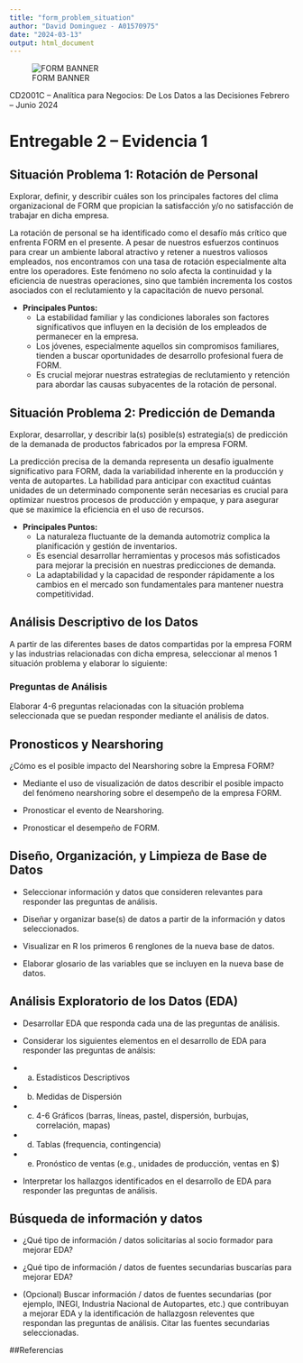 ```yaml
---
title: "form_problem_situation"
author: "David Dominguez - A01570975"
date: "2024-03-13"
output: html_document
---
```


![FORM BANNER](/Users/daviddrums180/Tec/Case_Study_Form/src/form.jpg)

CD2001C -- Analítica para Negocios: De Los Datos a las Decisiones
Febrero -- Junio 2024

# Entregable 2 -- Evidencia 1

## Situación Problema 1: Rotación de Personal
Explorar, definir, y describir cuáles son los principales factores del clima organizacional de FORM que propician la satisfacción y/o no satisfacción de trabajar en dicha empresa.

La rotación de personal se ha identificado como el desafío más crítico que enfrenta FORM en el presente. A pesar de nuestros esfuerzos continuos para crear un ambiente laboral atractivo y retener a nuestros valiosos empleados, nos encontramos con una tasa de rotación especialmente alta entre los operadores. Este fenómeno no solo afecta la continuidad y la eficiencia de nuestras operaciones, sino que también incrementa los costos asociados con el reclutamiento y la capacitación de nuevo personal.

- **Principales Puntos:**
  - La estabilidad familiar y las condiciones laborales son factores significativos que influyen en la decisión de los empleados de permanecer en la empresa.
  - Los jóvenes, especialmente aquellos sin compromisos familiares, tienden a buscar oportunidades de desarrollo profesional fuera de FORM.
  - Es crucial mejorar nuestras estrategias de reclutamiento y retención para abordar las causas subyacentes de la rotación de personal.


## Situación Problema 2: Predicción de Demanda 
Explorar, desarrollar, y describir la(s) posible(s) estrategia(s) de predicción de la demanada de productos fabricados por la empresa FORM.

La predicción precisa de la demanda representa un desafío igualmente significativo para FORM, dada la variabilidad inherente en la producción y venta de autopartes. La habilidad para anticipar con exactitud cuántas unidades de un determinado componente serán necesarias es crucial para optimizar nuestros procesos de producción y empaque, y para asegurar que se maximice la eficiencia en el uso de recursos.

- **Principales Puntos:**
  - La naturaleza fluctuante de la demanda automotriz complica la planificación y gestión de inventarios.
  - Es esencial desarrollar herramientas y procesos más sofisticados para mejorar la precisión en nuestras predicciones de demanda.
  - La adaptabilidad y la capacidad de responder rápidamente a los cambios en el mercado son fundamentales para mantener nuestra competitividad.

## Análisis Descriptivo de los Datos
A partir de las diferentes bases de datos compartidas por la empresa FORM y las industrias relacionadas con dicha empresa, seleccionar al menos 1 situación problema y elaborar lo siguiente:

### Preguntas de Análisis
Elaborar 4-6 preguntas relacionadas con la situación problema seleccionada que se puedan responder mediante el análisis de datos.

## Pronosticos y Nearshoring
¿Cómo es el posible impacto del Nearshoring sobre la Empresa FORM?

- Mediante el uso de visualización de datos describir el posible impacto del fenómeno nearshoring sobre el desempeño de la empresa FORM.

- Pronosticar el evento de Nearshoring.

- Pronosticar el desempeño de FORM.

## Diseño, Organización, y Limpieza de Base de Datos

- Seleccionar información y datos que consideren relevantes para responder las preguntas de análisis.

- Diseñar y organizar base(s) de datos a partir de la información y datos seleccionados.

- Visualizar en R los primeros 6 renglones de la nueva base de datos.

- Elaborar glosario de las variables que se incluyen en la nueva base de datos.

## Análisis Exploratorio de los Datos (EDA)

- Desarrollar EDA que responda cada una de las preguntas de análisis.

- Considerar los siguientes elementos en el desarrollo de EDA para responder las preguntas de análsis:

- a. Estadísticos Descriptivos
- b. Medidas de Dispersión
- c. 4-6 Gráficos (barras, líneas, pastel, dispersión, burbujas, correlación, mapas)
- d. Tablas (frequencia, contingencia)
- e. Pronóstico de ventas (e.g., unidades de producción, ventas en $)

- Interpretar los hallazgos identificados en el desarrollo de EDA para responder las preguntas de análisis.

## Búsqueda de información y datos

- ¿Qué tipo de información / datos solicitarías al socio formador para mejorar EDA?

- ¿Qué tipo de información / datos de fuentes secundarias buscarías para mejorar EDA?

- (Opcional) Buscar información / datos de fuentes secundarias (por ejemplo, INEGI, Industria Nacional de Autopartes, etc.) que contribuyan a mejorar EDA y la identificación de hallazgosn releventes que respondan las preguntas de análisis. Citar las fuentes secundarias seleccionadas.

##Referencias


